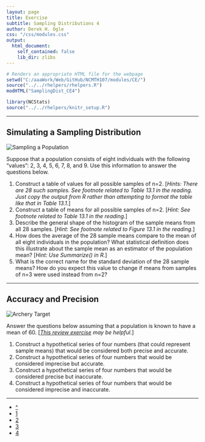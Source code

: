 ```yaml
---
layout: page
title: Exercise
subtitle: Sampling Distributions 4
author: Derek H. Ogle
css: "/css/modules.css"
output:
  html_document:
    self_contained: false
    lib_dir: zlibs
---
```


```r
# Renders an appropriate HTML file for the webpage
setwd("C:/aaaWork/Web/GitHub/NCMTH107/modules/CE/")
source("../../rhelpers/rhelpers.R")
modHTML("SamplingDist_CE4")
```

```r
library(NCStats)
source("../../rhelpers/knitr_setup.R")
```

----

## Simulating a Sampling Distribution
<img src="zimgs/population-sampled.jpg" alt="Sampling a Population" class="img-right">

Suppose that a population consists of eight individuals with the following "values": 2, 3, 4, 5, 6, 7, 8, and 9. Use this information to answer the questions below.

1. Construct a table of values for all possible samples of n=2. [*Hints: There are 28 such samples. See footnote related to Table 13.1 in the reading. Just copy the output from R rather than attempting to format the table like that in Table 13.1.*]
1. Construct a table of means for all possible samples of n=2. [*Hint: See footnote related to Table 13.1 in the reading.*]
1. Describe the general shape of the histogram of the sample means from all 28 samples. [*Hint: See footnote related to Figure 13.1 in the reading.*]
1. How does the average of the 28 sample means compare to the mean of all eight individuals in the population? What statistical definition does this illustrate about the sample mean as an estimator of the population mean? [*Hint: Use Summarize() in R.*]
1. What is the correct name for the standard deviation of the 28 sample means? How do you expect this value to change if means from samples of n=3 were used instead from n=2?

----

## Accuracy and Precision
<img src="zimgs/archery_target.jpg" alt="Archery Target" class="img-right">

Answer the questions below assuming that a population is known to have a mean of 60. [*[This review exercise](../RE/SamplingDist_RevEx.html#accuracy-and-precision) may be helpful.*]

1. Construct a hypothetical series of four numbers (that could represent sample means) that would be considered both precise and accurate.
1. Construct a hypothetical series of four numbers that would be considered imprecise but accurate.
1. Construct a hypothetical series of four numbers that would be considered precise but inaccurate.
1. Construct a hypothetical series of four numbers that would be considered imprecise and inaccurate.

----

<div class="text-center">
<ul class="pagination pagination-lg">
  <li><a href="../SamplingDist.html">^</a></li>
  <li><a href="SamplingDist_CE1.html">1</a></li>
  <li><a href="SamplingDist_CE2.html">2</a></li>
  <li><a href="SamplingDist_CE3.html">3</a></li>
  <li class="active"><a href="#">4</a></li>
</ul>
